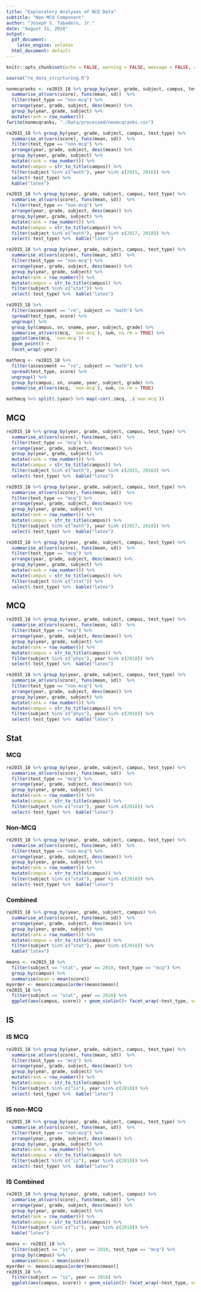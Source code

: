 ```yaml
---
title: "Exploratory Analyses of NCE Data"
subtitle: "Non-MCQ Component"
author: "Joseph S. Tabadero, Jr."
date: "August 31, 2018"
output:
  pdf_document: 
    latex_engine: xelatex
  html_document: default
---
```


```r
knitr::opts_chunk$set(echo = FALSE, warning = FALSE, message = FALSE, cache = TRUE)
```

```r
source("re_data_structuring.R")
```

```r
nonmcqranks <- re2015_18 %>% group_by(year, grade, subject, campus, test_type) %>%
  summarise_at(vars(score), funs(mean, sd))  %>%
  filter(test_type == "non-mcq") %>%
  arrange(year, grade, subject, desc(mean)) %>%
  group_by(year, grade, subject) %>%
  mutate(rank = row_number())
fwrite(nonmcqranks, "./Data/processed/nonmcqranks.csv")
```



```r
re2015_18 %>% group_by(year, grade, subject, campus, test_type) %>%
  summarise_at(vars(score), funs(mean, sd))  %>%
  filter(test_type == "non-mcq") %>%
  arrange(year, grade, subject, desc(mean)) %>%
  group_by(year, grade, subject) %>%
  mutate(rank = row_number()) %>%
  mutate(campus = str_to_title(campus)) %>%
  filter(subject %in% c("math"), year %in% c(2015, 2016)) %>%
  select(-test_type) %>%
  kable("latex")
```

```r
re2015_18 %>% group_by(year, grade, subject, campus, test_type) %>%
  summarise_at(vars(score), funs(mean, sd))  %>%
  filter(test_type == "non-mcq") %>%
  arrange(year, grade, subject, desc(mean)) %>%
  group_by(year, grade, subject) %>%
  mutate(rank = row_number()) %>%
  mutate(campus = str_to_title(campus)) %>%
  filter(subject %in% c("math"), year %in% c(2017, 2018)) %>%
  select(-test_type) %>%  kable("latex")
```

```r
re2015_18 %>% group_by(year, grade, subject, campus, test_type) %>%
  summarise_at(vars(score), funs(mean, sd))  %>%
  filter(test_type == "non-mcq") %>%
  arrange(year, grade, subject, desc(mean)) %>%
  group_by(year, grade, subject) %>%
  mutate(rank = row_number()) %>%
  mutate(campus = str_to_title(campus)) %>%
  filter(subject %in% c("stat")) %>%
  select(-test_type) %>%  kable("latex")
```

```r
re2015_18 %>%
  filter(assessment == "re", subject == "math") %>%
  spread(test_type, score) %>%
  ungroup() %>%
  group_by(campus, sn, sname, year, subject, grade) %>%
  summarise_at(vars(mcq, `non-mcq`), sum, na.rm = TRUE) %>%
  ggplot(aes(mcq, `non-mcq`)) +
  geom_point() +
  facet_wrap(~year)
```
```r
mathmcq <- re2015_18 %>%
  filter(assessment == "re", subject == "math") %>%
  spread(test_type, score) %>%
  ungroup() %>%
  group_by(campus, sn, sname, year, subject, grade) %>%
  summarise_at(vars(mcq, `non-mcq`), sum, na.rm = TRUE) 
```

```r
mathmcq %>% split(.$year) %>% map(~cor(.$mcq, .$`non-mcq`))
```

## MCQ

```r
re2015_18 %>% group_by(year, grade, subject, campus, test_type) %>%
  summarise_at(vars(score), funs(mean, sd))  %>%
  filter(test_type == "mcq") %>%
  arrange(year, grade, subject, desc(mean)) %>%
  group_by(year, grade, subject) %>%
  mutate(rank = row_number()) %>%
  mutate(campus = str_to_title(campus)) %>%
  filter(subject %in% c("math"), year %in% c(2015, 2016)) %>%
  select(-test_type) %>%  kable("latex")
```

```r
re2015_18 %>% group_by(year, grade, subject, campus, test_type) %>%
  summarise_at(vars(score), funs(mean, sd))  %>%
  filter(test_type == "mcq") %>%
  arrange(year, grade, subject, desc(mean)) %>%
  group_by(year, grade, subject) %>%
  mutate(rank = row_number()) %>%
  mutate(campus = str_to_title(campus)) %>%
  filter(subject %in% c("math"), year %in% c(2017, 2018)) %>%
  select(-test_type) %>%  kable("latex")
```

```r
re2015_18 %>% group_by(year, grade, subject, campus, test_type) %>%
  summarise_at(vars(score), funs(mean, sd))  %>%
  filter(test_type == "mcq") %>%
  arrange(year, grade, subject, desc(mean)) %>%
  group_by(year, grade, subject) %>%
  mutate(rank = row_number()) %>%
  mutate(campus = str_to_title(campus)) %>%
  filter(subject %in% c("stat")) %>%
  select(-test_type) %>%  kable("latex")
```

## MCQ

```r
re2015_18 %>% group_by(year, grade, subject, campus, test_type) %>%
  summarise_at(vars(score), funs(mean, sd))  %>%
  filter(test_type == "mcq") %>%
  arrange(year, grade, subject, desc(mean)) %>%
  group_by(year, grade, subject) %>%
  mutate(rank = row_number()) %>%
  mutate(campus = str_to_title(campus)) %>%
  filter(subject %in% c("phys"), year %in% c(2018)) %>%
  select(-test_type) %>%  kable("latex")
```

```r
re2015_18 %>% group_by(year, grade, subject, campus, test_type) %>%
  summarise_at(vars(score), funs(mean, sd))  %>%
  filter(test_type == "non-mcq") %>%
  arrange(year, grade, subject, desc(mean)) %>%
  group_by(year, grade, subject) %>%
  mutate(rank = row_number()) %>%
  mutate(campus = str_to_title(campus)) %>%
  filter(subject %in% c("phys"), year %in% c(2018)) %>%
  select(-test_type) %>%  kable("latex")
```

## Stat

### MCQ

```r
re2015_18 %>% group_by(year, grade, subject, campus, test_type) %>%
  summarise_at(vars(score), funs(mean, sd))  %>%
  filter(test_type == "mcq") %>%
  arrange(year, grade, subject, desc(mean)) %>%
  group_by(year, grade, subject) %>%
  mutate(rank = row_number()) %>%
  mutate(campus = str_to_title(campus)) %>%
  filter(subject %in% c("stat"), year %in% c(2018)) %>%
  select(-test_type) %>%  kable("latex")
```

### Non-MCQ

```r
re2015_18 %>% group_by(year, grade, subject, campus, test_type) %>%
  summarise_at(vars(score), funs(mean, sd))  %>%
  filter(test_type == "non-mcq") %>%
  arrange(year, grade, subject, desc(mean)) %>%
  group_by(year, grade, subject) %>%
  mutate(rank = row_number()) %>%
  mutate(campus = str_to_title(campus)) %>%
  filter(subject %in% c("stat"), year %in% c(2018)) %>%
  select(-test_type) %>%  kable("latex")
```

### Combined

```r
re2015_18 %>% group_by(year, grade, subject, campus) %>%
  summarise_at(vars(score), funs(mean, sd))  %>%
  arrange(year, grade, subject, desc(mean)) %>%
  group_by(year, grade, subject) %>%
  mutate(rank = row_number()) %>%
  mutate(campus = str_to_title(campus)) %>%
  filter(subject %in% c("stat"), year %in% c(2018)) %>%
  kable("latex")
```

```r
means <- re2015_18 %>%
  filter(subject == "stat", year == 2018, test_type == "mcq") %>%
  group_by(campus) %>%
  summarise(mean = mean(score))
myorder <- means$campus[order(means$mean)]
re2015_18 %>%
  filter(subject == "stat", year == 2018) %>%
  ggplot(aes(campus, score)) + geom_violin()+ facet_wrap(~test_type, scales = "free_x") + scale_x_discrete(limits = myorder) + coord_flip()
```

## IS

### IS MCQ

```r
re2015_18 %>% group_by(year, grade, subject, campus, test_type) %>%
  summarise_at(vars(score), funs(mean, sd))  %>%
  filter(test_type == "mcq") %>%
  arrange(year, grade, subject, desc(mean)) %>%
  group_by(year, grade, subject) %>%
  mutate(rank = row_number()) %>%
  mutate(campus = str_to_title(campus)) %>%
  filter(subject %in% c("is"), year %in% c(2018)) %>%
  select(-test_type) %>%  kable("latex")
```

### IS non-MCQ

```r
re2015_18 %>% group_by(year, grade, subject, campus, test_type) %>%
  summarise_at(vars(score), funs(mean, sd))  %>%
  filter(test_type == "non-mcq") %>%
  arrange(year, grade, subject, desc(mean)) %>%
  group_by(year, grade, subject) %>%
  mutate(rank = row_number()) %>%
  mutate(campus = str_to_title(campus)) %>%
  filter(subject %in% c("is"), year %in% c(2018)) %>%
  select(-test_type) %>%  kable("latex")
```

### IS Combined

```r
re2015_18 %>% group_by(year, grade, subject, campus) %>%
  summarise_at(vars(score), funs(mean, sd))  %>%
  arrange(year, grade, subject, desc(mean)) %>%
  group_by(year, grade, subject) %>%
  mutate(rank = row_number()) %>%
  mutate(campus = str_to_title(campus)) %>%
  filter(subject %in% c("is"), year %in% c(2018)) %>%
  kable("latex")
```

```r
means <- re2015_18 %>%
  filter(subject == "is", year == 2018, test_type == "mcq") %>%
  group_by(campus) %>%
  summarise(mean = mean(score))
myorder <- means$campus[order(means$mean)]
re2015_18 %>%
  filter(subject == "is", year == 2018) %>%
  ggplot(aes(campus, score)) + geom_violin()+ facet_wrap(~test_type, scales = "free_x") + scale_x_discrete(limits = myorder) + coord_flip()
```

